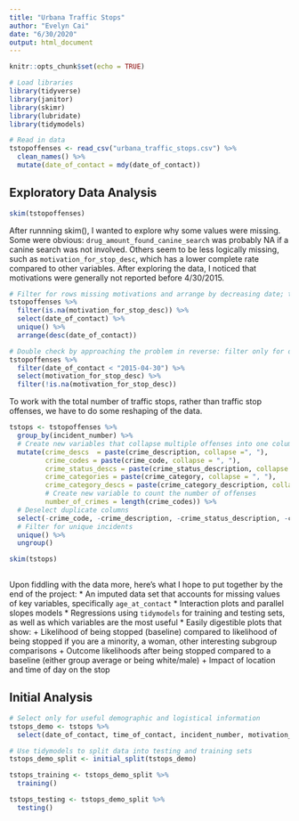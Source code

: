 ```yaml
---
title: "Urbana Traffic Stops"
author: "Evelyn Cai"
date: "6/30/2020"
output: html_document
---
```


```r
knitr::opts_chunk$set(echo = TRUE)

# Load libraries
library(tidyverse)
library(janitor)
library(skimr)
library(lubridate)
library(tidymodels)

# Read in data
tstopoffenses <- read_csv("urbana_traffic_stops.csv") %>%
  clean_names() %>%
  mutate(date_of_contact = mdy(date_of_contact))
```

## Exploratory Data Analysis

```r
skim(tstopoffenses)
```

After runnning skim(), I wanted to explore why some values were missing. Some were obvious: `drug_amount_found_canine_search` was probably NA if a canine search was not involved. Others seem to be less logically missing, such as `motivation_for_stop_desc`, which has a lower complete rate compared to other variables. After exploring the data, I noticed that motivations were generally not reported before 4/30/2015.

```r
# Filter for rows missing motivations and arrange by decreasing date; the largest date value is 4/30/2015. Note before we call the unique() function that there are 14,657 observations.
tstopoffenses %>%
  filter(is.na(motivation_for_stop_desc)) %>%
  select(date_of_contact) %>%
  unique() %>%
  arrange(desc(date_of_contact))

# Double check by approaching the problem in reverse: filter only for dates before 4/30/2015 (again, there are 14,657 observations). When filtering for those that have a motivation, there are only 11 - mostly traffic issues, one is community caretaking.
tstopoffenses %>% 
  filter(date_of_contact < "2015-04-30") %>%
  select(motivation_for_stop_desc) %>%
  filter(!is.na(motivation_for_stop_desc))
```

To work with the total number of traffic stops, rather than traffic stop offenses, we have to do some reshaping of the data.

```r

tstops <- tstopoffenses %>%
  group_by(incident_number) %>%
  # Create new variables that collapse multiple offenses into one column
  mutate(crime_descs  = paste(crime_description, collapse =", "),
         crime_codes = paste(crime_code, collapse = ", "),
         crime_status_descs = paste(crime_status_description, collapse = ", "),
         crime_categories = paste(crime_category, collapse = ", "),
         crime_category_descs = paste(crime_category_description, collapse = ", "),
         # Create new variable to count the number of offenses
         number_of_crimes = length(crime_codes)) %>%
  # Deselect duplicate columns
  select(-crime_code, -crime_description, -crime_status_description, -crime_category, -crime_category_description) %>%
  # Filter for unique incidents
  unique() %>%
  ungroup()

skim(tstops)
  
```

Upon fiddling with the data more, here's what I hope to put together by the end of the project:
* An imputed data set that accounts for missing values of key variables, specifically `age_at_contact`
* Interaction plots and parallel slopes models
* Regressions using `tidymodels` for training and testing sets, as well as which variables are the most useful
* Easily digestible plots that show:
    + Likelihood of being stopped (baseline) compared to likelihood of being stopped if you are a minority, a woman, other interesting subgroup comparisons
    + Outcome likelihoods after being stopped compared to a baseline (either group average or being white/male)
    + Impact of location and time of day on the stop
    
## Initial Analysis

```r

# Select only for useful demographic and logistical information
tstops_demo <- tstops %>%
  select(date_of_contact, time_of_contact, incident_number, motivation_for_stop_desc, race_description, sex_description, age_at_contact, residency_code, reason_for_stop, type_of_violation, vehicle_year, crime_descs, crime_status_descs)

# Use tidymodels to split data into testing and training sets
tstops_demo_split <- initial_split(tstops_demo)

tstops_training <- tstops_demo_split %>%
  training()

tstops_testing <- tstops_demo_split %>%
  testing()


```




